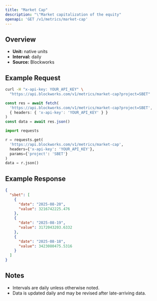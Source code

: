 ```yaml
---
title: "Market Cap"
description: "\"Market capitalization of the equity"
openapi: 'GET /v1/metrics/market-cap'
---
```


## Overview

- **Unit:** native units
- **Interval:** daily
- **Source:** Blockworks

## Example Request

<CodeGroup>

```bash cURL
curl -H "x-api-key: YOUR_API_KEY" \
  "https://api.blockworks.com/v1/metrics/market-cap?project=SBET"
```

```typescript TypeScript
const res = await fetch(
  'https://api.blockworks.com/v1/metrics/market-cap?project=SBET',
  { headers: { 'x-api-key': 'YOUR_API_KEY' } }
)
const data = await res.json()
```

```python Python
import requests

r = requests.get(
  'https://api.blockworks.com/v1/metrics/market-cap',
  headers={'x-api-key': 'YOUR_API_KEY'},
  params={'project': 'SBET'}
)
data = r.json()
```

</CodeGroup>

## Example Response

```json
{
  "sbet": [
    {
      "date": "2025-08-20",
      "value": 3216742225.476
    },
    {
      "date": "2025-08-19",
      "value": 3172043203.6332
    },
    {
      "date": "2025-08-18",
      "value": 3423080475.5316
    }
  ]
}
```

## Notes
- Intervals are daily unless otherwise noted.
- Data is updated daily and may be revised after late-arriving data.
